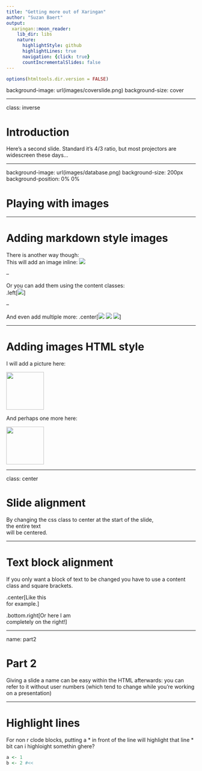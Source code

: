```yaml
---
title: "Getting more out of Xaringan"
author: "Suzan Baert"
output:
  xaringan::moon_reader:
    lib_dir: libs
    nature:
      highlightStyle: github
      highlightLines: true
      navigation: {click: true}
      countIncrementalSlides: false 
---
```


```r
options(htmltools.dir.version = FALSE)
```

background-image: url(images/coverslide.png)
background-size: cover



---

class: inverse

# Introduction

Here's a second slide. Standard it's 4/3 ratio, but most projectors are widescreen these days...


---

background-image: url(images/database.png)
background-size: 200px
background-position: 0% 0%

# Playing with images



---

# Adding markdown style images

There is another way though:  
This will add an image inline: ![](images/database_small.png)

--

Or you can add them using the content classes:  
.left[![](images/database_small.png)]

--

And even add multiple more: 
.center[![](images/database_small.png) ![](images/cloud_small.png) ![](images/graph_small.png)]


---

# Adding images HTML style

I will add a picture here:

<img src="https://raw.githubusercontent.com/suzanbaert/xaringan_playground/master/images/database.png" width="100">

And perhaps one more here:

<img src="https://raw.githubusercontent.com/suzanbaert/xaringan_playground/master/images/cloud.png" width="100">




---


class: center

# Slide alignment

By changing the css class to center at the start of the slide,  
the entire text  
will be 
centered.

---

# Text block alignment

If you only want a block of text to be changed you have to use a content class and square brackets.

.center[Like this  
for example.]

.bottom.right[Or here I am   
completely on the right!]


---

name: part2

# Part 2

Giving a slide a name can be easy within the HTML afterwards: you can refer to it without user numbers (which tend to change while you're working on a presentation)


---

# Highlight lines

For non r clode blocks, putting a * in front of the line will highlight that line
* bit can i highloight somethin ghere?

```r
a <- 1
b <- 2 #<<

```


